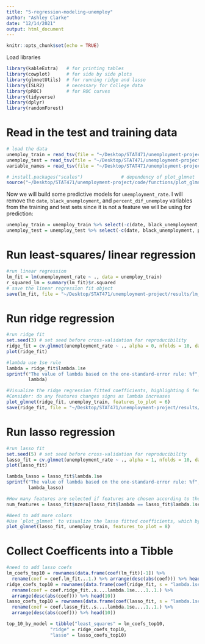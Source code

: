 ```yaml
---
title: "5-regression-modeling-unemploy"
author: "Ashley Clarke"
date: "12/14/2021"
output: html_document
---
```


```r
knitr::opts_chunk$set(echo = TRUE)
```

Load libraries
```r
library(kableExtra)   # for printing tables
library(cowplot)      # for side by side plots
library(glmnetUtils)  # for running ridge and lasso
library(ISLR2)        # necessary for College data 
library(pROC)         # for ROC curves
library(tidyverse)  
library(dplyr)
library(randomForest)        
```

# Read in the test and training data

```r
# load the data
unemploy_train = read_tsv(file = "~/Desktop/STAT471/unemployment-project/data/clean/econ_train.tsv")
unemploy_test = read_tsv(file = "~/Desktop/STAT471/unemployment-project/data/clean/econ_test.tsv")
variable_names = read_tsv(file = "~/Desktop/STAT471/unemployment-project/data/clean/var_names.tsv")

# install.packages("scales")              # dependency of plot_glmnet
source("~/Desktop/STAT471/unemployment-project/code/functions/plot_glmnet.R")
```

Now we will build some predictive models for `unemployment_rate`. I will remove the `date`, `black_unemployment`, and `percent_dif_unemploy` variables from the training and test sets since it is not a feature we will be using for prediction:
```r
unemploy_train = unemploy_train %>% select(-c(date, black_unemployment, percent_dif_unemploy))
unemploy_test = unemploy_test %>% select(-c(date, black_unemployment, percent_dif_unemploy))
```

# Run least-squares/ linear regression

```r
#run linear regression
lm_fit = lm(unemployment_rate ~ ., data = unemploy_train)
r_squared_lm = summary(lm_fit)$r.squared
# save the linear regression fit object
save(lm_fit, file = "~/Desktop/STAT471/unemployment-project/results/lm_fit.Rda")
```

# Run ridge regression

```r
#run ridge fit
set.seed(3) # set seed before cross-validation for reproducibility
ridge_fit = cv.glmnet(unemployment_rate ~ ., alpha = 0, nfolds = 10, data = unemploy_train) 
plot(ridge_fit)

#lambda use 1se rule 
lambda = ridge_fit$lambda.1se
sprintf("The value of lambda based on the one-standard-error rule: %f",
        lambda)

#Visualize the ridge regression fitted coefficients, highlighting 6 features using the `features_to_plot` argument
#Consider: do any features changes signs as lambda increases
plot_glmnet(ridge_fit, unemploy_train, features_to_plot = 6)
save(ridge_fit, file = "~/Desktop/STAT471/unemployment-project/results/ridge_fit.Rda")
```

# Run lasso regression

```r
#run lasso fit
set.seed(5) # set seed before cross-validation for reproducibility
lasso_fit = cv.glmnet(unemployment_rate ~ ., alpha = 1, nfolds = 10, data = unemploy_train) 
plot(lasso_fit)

lambda_lasso = lasso_fit$lambda.1se
sprintf("The value of lambda based on the one-standard-error rule: %f",
        lambda_lasso)

#How many features are selected if features are chosen according to the 1 se rule?
num_features = lasso_fit$nzero[lasso_fit$lambda == lasso_fit$lambda.1se]

#Need to add more colors 
#Use `plot_glmnet` to visualize the lasso fitted coefficients, which by default will highlight the features selected by the lasso
plot_glmnet(lasso_fit, unemploy_train, features_to_plot = 8)
```

# Collect Coefficents into a Tibble 
```r
#need to add lasso coefs 
lm_coefs_top10 = rownames(data.frame(coef(lm_fit)[-1]) %>% 
  rename(coef = coef.lm_fit...1.) %>% arrange(desc(abs(coef))) %>% head(10))
ridge_coefs_top10 = rownames(data.frame(coef(ridge_fit, s = "lambda.1se")[-1,1]) %>% 
  rename(coef = coef.ridge_fit..s....lambda.1se....1..1.) %>% 
  arrange(desc(abs(coef))) %>% head(10))
lasso_coefs_top10 = rownames(data.frame(coef(lasso_fit, s = "lambda.1se")[-1,1]) %>% 
  rename(coef = coef.lasso_fit..s....lambda.1se....1..1.) %>% 
  arrange(desc(abs(coef))) %>% head(10))

top_10_by_model = tibble("least_squares" = lm_coefs_top10, 
                "ridge" = ridge_coefs_top10, 
                "lasso" = lasso_coefs_top10) 
```

